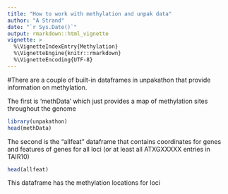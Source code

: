 ```yaml
---
title: "How to work with methylation and unpak data"
author: "A Strand"
date: "`r Sys.Date()`"
output: rmarkdown::html_vignette
vignette: >
  %\VignetteIndexEntry{Methylation}
  %\VignetteEngine{knitr::rmarkdown}
  %\VignetteEncoding{UTF-8} 
---
```



#There are a couple of built-in dataframes in unpakathon that provide information on methylation.

The first is 'methData' which just provides a map of methylation sites throughout the genome

```r
library(unpakathon)
head(methData)
```

The second is the "allfeat" dataframe that contains coordinates for
genes and features of genes for all loci (or at least all ATXGXXXXX
entries in TAIR10)


```r
head(allfeat)
```


This dataframe has the methylation locations for loci

```r

```

